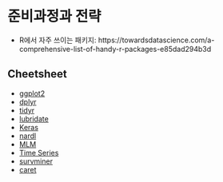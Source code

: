 # 준비과정과 전략

- R에서 자주 쓰이는 패키지: https://towardsdatascience.com/a-comprehensive-list-of-handy-r-packages-e85dad294b3d

## Cheetsheet
- [ggplot2](https://posit.co/wp-content/uploads/2022/10/data-visualization-1.pdf)
- [dplyr](https://posit.co/wp-content/uploads/2022/10/data-transformation-1.pdf)
- [tidyr](https://posit.co/wp-content/uploads/2022/10/tidyr.pdf)
- [lubridate](https://posit.co/wp-content/uploads/2022/10/lubridate-1.pdf)
- [Keras](https://posit.co/resources/cheatsheets/?type=posit-cheatsheets&_page=1/)
- [nardl](https://posit.co/wp-content/uploads/2022/10/nardl.pdf)
- [MLM](https://posit.co/wp-content/uploads/2022/10/Machine-Learning-Modelling-in-R.pdf)
- [Time Series](https://posit.co/wp-content/uploads/2022/10/time-series.pdf)
- [survminer](https://posit.co/wp-content/uploads/2022/10/survminer.pdf)
- [caret](https://posit.co/wp-content/uploads/2022/10/caret.pdf)
